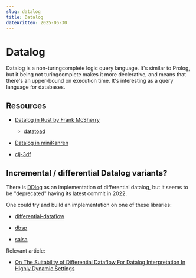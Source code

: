 ```yaml
---
slug: datalog
title: Datalog
dateWritten: 2025-06-30
---
```


# Datalog

Datalog is a non-turingcomplete logic query language.
It's similar to Prolog, but it being not turingcomplete makes it more declerative,
and means that there's an upper-bound on execution time.
It's interesting as a query language for databases.

## Resources

- [Datalog in Rust by Frank McSherry](https://github.com/frankmcsherry/blog/blob/master/posts/2025-06-03.md)

   - [datatoad](https://github.com/frankmcsherry/datatoad)

- [Datalog in miniKanren](https://deosjr.github.io/dynamicland/datalog.html)

- [clj-3df](https://github.com/sixthnormal/clj-3df/tree/master)

## Incremental / differential Datalog variants?

There is [DDlog](https://github.com/vmware-archive/differential-datalog) as an implementation of differential datalog,
but it seems to be "deprecated" having its latest commit in 2022.

One could try and build an implementation on one of these libraries:

- [differential-dataflow](https://github.com/TimelyDataflow/differential-dataflow)

- [dbsp](https://docs.rs/dbsp/latest/dbsp/)

- [salsa](https://github.com/salsa-rs/salsa)

Relevant article:

- [On The Suitability of Differential Dataflow For Datalog Interpretation In Highly Dynamic Settings](https://dl.acm.org/doi/fullHtml/10.1145/3639592.3639622)
